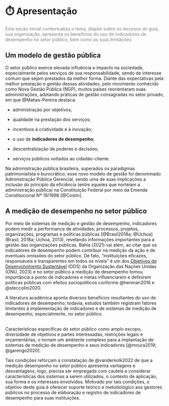 # ⏱️ Apresentação {#sec-apresentação}

[Esta seção inicial contextualiza o tema, dispõe sobre os recursos do guia, sua organização, apresenta os benefícios do uso de indicadores de desempenho no setor público, bem como as suas limitações]{style="color: gray"}

## Um modelo de gestão pública {.unnumbered}

O setor público exerce elevada influência e impacto na sociedade, especialmente pelos serviços de sua responsabilidade, sendo de interesse comum que sejam prestados da melhor forma. Diante das expectativas pela melhor prestação e gestão dessas atividades, pelo movimento conhecido como Nova Gestão Pública (NGP), muitos países reorientaram suas administrações, adotando práticas de gestão consagradas no setor privado, em que @Matias-Pereira destaca:

-   administração por objetivos;

-   qualidade na prestação dos serviços;

-   incentivos à criatividade e à inovação;

-   o uso de **indicadores de desempenho**;

-   descentralização de poderes e decisões;

-   serviços públicos voltados ao cidadão-cliente.

Na administração pública brasileira, superados os paradigmas patrimonialista e burocrático, esse novo modelo de gestão foi denominado Administração Pública Gerencial, sendo uma de suas implicações a inclusão do princípio da eficiência (entre aqueles que norteiam a administração pública) na Constituição Federal por meio da Emenda Constitucional Nº 19/1998 [@Costin].

## A medição de desempenho no setor público {.unnumbered}

Por meio de sistemas de medição e gestão de desempenho, indicadores podem medir a performance de atividades, processos, projetos, organizações, programas e políticas públicas [@Brasil2018a; @Uchoa] (Brasil, 2018a; Uchoa, 2013), revelando informações importantes para a gestão das organizações públicas. Bahia (2021) vai além, ao citar que os indicadores de desempenho podem contribuir na medição da ação e de eventuais omissões do setor público. De fato, "instituições eficazes, responsáveis e transparentes em todos os níveis" é um dos [Objetivos de Desenvolvimento Sustentável](https://brasil.un.org/pt-br/sdgs) (ODS) da Organização das Nações Unidas (ONU, 2023) e no setor público a medição de desempenho tomou importância a ponto de indicadores e metas influenciarem e definirem políticas públicas com efeitos sociopolíticos conforme @henman2016 e @steccolini2020.

A literatura acadêmica aponta diversos benefícios resultantes do uso de indicadores de desempenho; todavia, estudos também registram fatores limitantes à implementação de indicadores e de sistemas de medição de desempenho, especialmente, no setor público.

::: {.alert .alert-info}
<strong> </strong>\
Características específicas do setor público como amplo escopo, diversidade de objetivos e partes interessadas, restrições legais e orçamentárias, o tornam um ambiente complexo para a implantação de sistemas de medição de desempenho e seus indicadores [@moura2019; @garengo2020].
:::

Tais condições reforçam a constatação de @vanderkolk2022 de que a medição desempenho no setor público apresenta vantagens e desvantagens, logo, precisa ser empregada com cautela e considerar características dos sistemas a serem utilizados, o contexto de aplicação, sua forma e os interesses envolvidos. Motivado por tais condições, o objetivo deste guia é oferecer suporte teórico e metodológico aos gestores públicos no processo de elaboração e registro de indicadores de desempenho para suas instituições.
